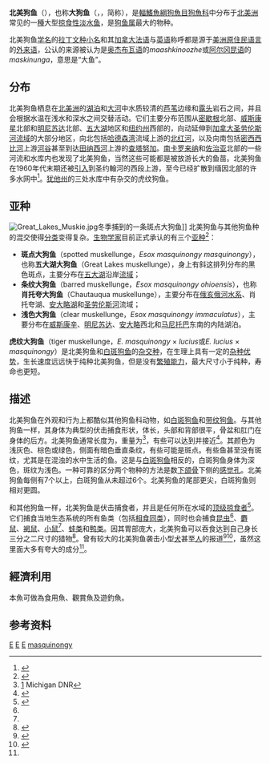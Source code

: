 {{Speciesbox 
| taxon = Esox masquinongy
| authority = [[Samuel_Latham_Mitchill|Mitchill]], 1824
| image = Esox_masquinongyeditcrop.jpg
| status=LC
| status_system = IUCN3.1
| synonyms = *''Esox masquinongy masquinongy''<br /><small>Mitchill, 1824</small>
}}
'''北美狗鱼'''（''{{lang|en|Esox masquinongy}}''），也称'''大狗鱼'''（{{lang-fr|maskinongé}}，{{lang-en|muskellunge}}，简称{{lang|en|muskie}}），是[[輻鰭魚綱|輻鰭魚綱]][[狗魚目|狗魚目]][[狗魚科|狗魚科]]中分布于[[北美洲|北美洲]]常见的一[[種|種]]大型[[掠食性|掠食性]][[淡水鱼|淡水鱼]]，是[[狗鱼属|狗鱼属]]最大的物种。

北美狗鱼[[学名|学名]]的[[拉丁文|拉丁文]][[种小名|种小名]]和其[[加拿大法语|加拿大法语]]与[[英语|英语]]称呼都是源于[[美洲原住民语言|美洲原住民语言]]的[[外来语|外来语]]，公认的来源被认为是[[奥杰布瓦语|奥杰布瓦语]]的''maashkinoozhe''或[[阿尔冈昆语族|阿尔冈昆语]]的''maskinunga''，意思是“大鱼”。

==分布==
北美狗鱼栖息在[[北美洲|北美洲]]的[[湖泊|湖泊]]和[[大河|大河]]中水质较清的[[芦苇|芦苇]]边缘和[[露头|露头]]岩石之间，并且会根据水温在浅水和深水之间交替活动。它们主要分布范围从[[密歇根|密歇根]]北部、[[威斯康星|威斯康星]]北部和[[明尼苏达|明尼苏达]]北部、[[五大湖|五大湖]]地区和[[纽约州|纽约州]]西部的{{le|肖托夸湖| Chautauqua Lake}}，向动延伸到[[加拿大|加拿大]][[圣劳伦斯河|圣劳伦斯河]][[流域|流域]]的大部分地区，向北包括[[哈德森湾|哈德森湾]]流域上游的[[红河_(温尼伯湖)|北红河]]，以及向南包括[[密西西比河|密西西比河]]上游[[河谷|河谷]]甚至到达[[田纳西河|田纳西河]]上游的[[查塔努加_(田纳西州)|查塔努加]]。[[南卡罗来纳|南卡罗来纳]]和[[佐治亚|佐治亚]]北部的一些河流和水库内也发现了北美狗鱼，当然这些可能都是被放游长大的鱼苗。北美狗鱼在1960年代末期还被[[引入种|引入]]到圣约翰河的西段上游，至今已经扩散到缅因北部的许多水网中<ref>{{cite web|url=http://www.maine.gov/tools/whatsnew/attach.php?id=442557&an=1|title=MUSKELLUNGE MANAGEMENT PLAN|website=Maine.gov|access-date=August 11, 2013|archive-date=2021-09-22|archive-url=https://web.archive.org/web/20210922010321/https://www.maine.gov/tools/whatsnew/attach.php?id=442557&an=1|dead-url=no}}</ref>。[[犹他州|犹他州]]的三处水库中有杂交的虎纹狗鱼。

==亚种==
[[File:Great_Lakes_Muskie.jpg|thumb]]冬季捕到的一条斑点大狗鱼]]
北美狗鱼与其他狗鱼种的混交使得[[分类|分类]]变得复杂。[[生物学家|生物学家]]目前正式承认的有三个[[亚种|亚种]]<ref>{{cite web|url=http://www.seagrant.wisc.edu/greatlakesfish/becker.html|title=Fish and Fisheries|last=Grant|first=UW Sea|website=Seagrant.wisc.edu|access-date=December 30, 2017|archive-date=2013-01-28|archive-url=https://web.archive.org/web/20130128020820/http://www.seagrant.wisc.edu/greatlakesfish/becker.html|dead-url=no}}</ref>：
* '''斑点大狗鱼'''（spotted muskellunge，''Esox masquinongy masquinongy''），也称'''五大湖大狗鱼'''（Great Lakes muskellunge），身上有斜这排列分布的黑色斑点，主要分布在[[五大湖|五大湖]]沿岸[[流域|流域]]；
* '''条纹大狗鱼'''（barred muskellunge，''Esox masquinongy ohioensis''），也称'''肖托夸大狗鱼'''（Chautauqua muskellunge），主要分布在[[俄亥俄河|俄亥俄河]][[水系|水系]]、肖托夸湖、[[安大略湖|安大略湖]]和[[圣劳伦斯河|圣劳伦斯河]]流域；
* '''浅色大狗鱼'''（clear muskellunge，''Esox masquinongy immaculatus''），主要分布在[[威斯康辛|威斯康辛]]、[[明尼苏达|明尼苏达]]、[[安大略|安大略]]西北和[[马尼托巴|马尼托巴]]东南的内陆湖泊。

'''虎纹大狗鱼'''（tiger muskellunge，''E. masquinongy'' × ''lucius''或''E. lucius'' × ''masquinongy''）是北美狗鱼和[[白斑狗鱼|白斑狗鱼]]的[[杂交种|杂交种]]，在生理上具有一定的[[杂种优势|杂种优势]]，生长速度远远快于纯种北美狗鱼，但是没有[[繁殖能力|繁殖能力]]，最大尺寸小于纯种，寿命也更短。

==描述==
北美狗鱼在外观和行为上都酷似其他狗鱼科动物，如[[白斑狗鱼|白斑狗鱼]]和[[带纹狗鱼|带纹狗鱼]]。与其他狗鱼一样，其身体为典型的伏击捕食形状，体长，头部和背部很平，骨盆和肛门在身体的后方。北美狗鱼通常长度为{{convert|28|-|48|in|m}}，重量为{{convert|5|-|36|lb}}<ref name=Michigan>[http://www.michigan.gov/dnr/0,1607,7-153-10364_18958-45684--,00.html] {{Wayback|url=http://www.michigan.gov/dnr/0,1607,7-153-10364_18958-45684--,00.html |date=20110629075044 }} Michigan DNR</ref>，有些可以达到{{convert|6|ft}}并接近{{convert|70|lb}}<ref name=fishbase>{{FishBase species|genus=Esox|species=masquinongy|year=2011|month=9}}</ref>。其颜色为浅灰色、棕色或绿色，侧面有暗色垂直条纹，有些可能是斑点。有些鱼甚至没有斑纹，尤其是在混浊的水中生活的鱼。这是与[[白斑狗鱼|白斑狗鱼]]相反的，白斑狗鱼身体为深色，斑纹为浅色。一种可靠的区分两个物种的方法是数[[下颌骨|下颌骨]]下侧的[[体侧线|感觉孔]]。北美狗鱼每侧有7个以上，白斑狗鱼从未超过6个。北美狗鱼的尾部更尖，白斑狗鱼则相对更圆。

和其他狗鱼一样，北美狗鱼是伏击捕食者，并且是任何所在水域的[[顶级掠食者|顶级掠食者]]<ref name=AnimalDiv>{{cite web|url=https://animaldiversity.org/accounts/Esox_masquinongy/|title=Esox masquinongy|website=Animal Diveresity|access-date=2021-08-22|archive-date=2022-01-17|archive-url=https://web.archive.org/web/20220117202103/https://animaldiversity.org/accounts/Esox_masquinongy/|dead-url=no}}</ref>。它们捕食当地生态系统的所有鱼类（包括[[同类相食|相食同类]]），同时也会捕食[[昆虫|昆虫]]<ref name=AnimalDiv />、[[麝鼠|麝鼠]]、[[褐鼠|褐鼠]]、[[小鼠|小鼠]]<ref name=AnimalDiv />、[[蛙类|蛙类]]和[[鸭|鸭类]]。因其胃部庞大，北美狗鱼可以吞食达到自己身长三分之二尺寸的猎物<ref>{{cite web|url=https://dnr.wi.gov/topic/fishing/documents/musky/MuskellungeFactSheet2012.pdf|title=Muskellunge (Esox masquinongy)|last1=Simonson|first1=Tim|website=Wisconsin Department of Natural Resources|publisher=Wisconsin Department of Natural Resources|access-date=April 17, 2018|archive-date=2021-04-28|archive-url=https://web.archive.org/web/20210428233847/https://dnr.wi.gov/topic/fishing/documents/musky/MuskellungeFactSheet2012.pdf|dead-url=no}}</ref>。曾有较大的北美狗鱼袭击小型[[犬|犬]]甚至[[人|人]]的报道<ref>{{Cite web |url=https://winnipeg.ctvnews.ca/i-came-back-up-screaming-winnipeg-woman-recovering-after-gruesome-muskie-attack-1.5046045 |title=CTV News: 'I came back up screaming': Winnipeg woman recovering after gruesome Muskie attack |access-date=2021-08-22 |archive-date=2022-01-17 |archive-url=https://web.archive.org/web/20220117202828/https://winnipeg.ctvnews.ca/i-came-back-up-screaming-winnipeg-woman-recovering-after-gruesome-muskie-attack-1.5046045 |dead-url=no }}</ref><ref>{{cite web|url=https://www.youtube.com/watch?v=4bnhYOH_SiU&feature=youtu.be|title=Musky Attacks Manitoba Woman (Full Interview)|date=2020-07-31|access-date=2021-08-22|archive-date=2021-09-22|archive-url=https://web.archive.org/web/20210922005040/https://www.youtube.com/watch?v=4bnhYOH_SiU&feature=youtu.be|dead-url=no}}</ref>，虽然这里面大多有夸大的成分<ref name=AnimalDiv />。

==經濟利用==
本魚可做為食用魚、觀賞魚及遊釣魚。

==参考资料==
{{reflist}}
{{Taxonbar}}

[[Category:1824年描述的鱼类|E]]
[[Category:食用魚|E]]
[[Category:觀賞魚|E]]
[[Category:狗鱼属|masquinongy]]